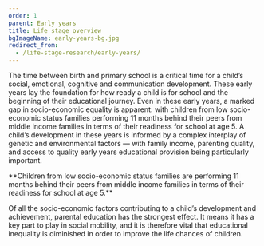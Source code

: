 ```yaml
---
order: 1
parent: Early years
title: Life stage overview
bgImageName: early-years-bg.jpg
redirect_from:
  - /life-stage-research/early-years/
---
```


The time between birth and primary school is a critical time for a child’s
social, emotional, cognitive and communication development. These early years
lay the foundation for how ready a child is for school and the beginning of
their educational journey. Even in these early years, a marked gap in
socio-economic equality is apparent: with children from low socio-economic
status families performing 11 months behind their peers from middle income
families in terms of their readiness for school at age 5. A child’s development
in these years is informed by a complex interplay of genetic and environmental
factors — with family income, parenting quality, and access to quality early
years educational provision being particularly important.


<div>
  <OverviewSVG />
  **Children from low socio-economic status families are performing 11 months behind
  their peers from middle income families in terms of their readiness for school
  at age 5.**

  Of all the socio-economic factors contributing to a child’s development and
  achievement, parental education has the strongest effect. It means it has a key
  part to play in social mobility, and it is therefore vital that educational
  inequality is diminished in order to improve the life chances of children.
</div>
